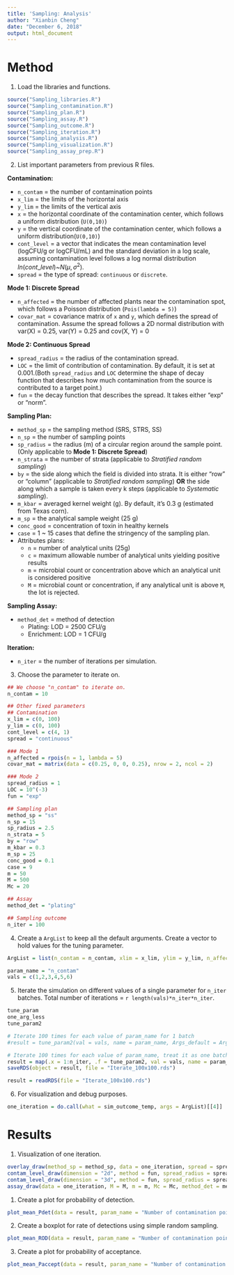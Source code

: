 ```yaml
---
title: 'Sampling: Analysis'
author: "Xianbin Cheng"
date: "December 6, 2018"
output: html_document
---
```


# Method  

1. Load the libraries and functions.

```r
source("Sampling_libraries.R")
source("Sampling_contamination.R")
source("Sampling_plan.R")
source("Sampling_assay.R")
source("Sampling_outcome.R")
source("Sampling_iteration.R")
source("Sampling_analysis.R")
source("Sampling_visualization.R")
source("Sampling_assay_prep.R")
```

2. List important parameters from previous R files. 

**Contamination:**  

  * `n_contam` = the number of contamination points 
  * `x_lim` = the limits of the horizontal axis  
  * `y_lim` = the limits of the vertical axis  
  * `x` = the horizontal coordinate of the contamination center, which follows a uniform distribution (`U(0,10)`)
  * `y` = the vertical coordinate of the contamination center, which follows a uniform distribution(`U(0,10)`)  
  * `cont_level` = a vector that indicates the mean contamination level (logCFU/g or logCFU/mL) and the standard deviation in a log scale, assuming contamination level follows a log normal distribution $ln(cont\_level)$~$N(\mu, \sigma^2)$. 
  * `spread` = the type of spread: `continuous` or `discrete`.

  **Mode 1: Discrete Spread** 

  * `n_affected` = the number of affected plants near the contamination spot, which follows a Poisson distribution (`Pois(lambda = 5)`)   
  * `covar_mat` = covariance matrix of `x` and `y`, which defines the spread of contamination. Assume the spread follows a 2D normal distribution with var(X) =     0.25, var(Y) = 0.25 and cov(X, Y) = 0  

  **Mode 2: Continuous Spread**

  * `spread_radius` = the radius of the contamination spread. 
  * `LOC` = the limit of contribution of contamination. By default, it is set at 0.001.(Both `spread_radius` and `LOC` determine the shape of decay function that describes how much contamination from the source is contributed to a target point.)
  * `fun` = the decay function that describes the spread. It takes either "exp" or "norm".

**Sampling Plan:**  

  * `method_sp` = the sampling method (SRS, STRS, SS)
  * `n_sp` = the number of sampling points
  * `sp_radius` = the radius (m) of a circular region around the sample point. (Only applicable to **Mode 1: Discrete Spread**)
  * `n_strata` = the number of strata (applicable to *Stratified random sampling*)
  * `by` = the side along which the field is divided into strata. It is either "row" or "column" (applicable to *Stratified random sampling*) **OR** the side along which a sample is taken every k steps (applicable to *Systematic sampling*).
  * `m_kbar` = averaged kernel weight (g). By default, it's 0.3 g (estimated from Texas corn).
  * `m_sp` = the analytical sample weight (25 g)
  * `conc_good` = concentration of toxin in healthy kernels
  * `case` = 1 ~ 15 cases that define the stringency of the sampling plan.
  * Attributes plans:
      + `n` = number of analytical units (25g)
      + `c` = maximum allowable number of analytical units yielding positive results
      + `m` = microbial count or concentration above which an analytical unit is considered positive
      + `M` = microbial count or concentration, if any analytical unit is above `M`, the lot is rejected.

**Sampling Assay:**
  
  * `method_det` = method of detection
      + Plating: LOD = 2500 CFU/g
      + Enrichment: LOD = 1 CFU/g

**Iteration:**

  * `n_iter` = the number of iterations per simulation.
  
3. Choose the parameter to iterate on.

```r
## We choose "n_contam" to iterate on.
n_contam = 10

## Other fixed parameters
## Contamination
x_lim = c(0, 100)
y_lim = c(0, 100)
cont_level = c(4, 1)
spread = "continuous"

### Mode 1
n_affected = rpois(n = 1, lambda = 5)
covar_mat = matrix(data = c(0.25, 0, 0, 0.25), nrow = 2, ncol = 2)

### Mode 2
spread_radius = 1
LOC = 10^(-3)
fun = "exp"

## Sampling plan
method_sp = "ss"
n_sp = 15
sp_radius = 2.5
n_strata = 5
by = "row"
m_kbar = 0.3
m_sp = 25
conc_good = 0.1
case = 9
m = 50
M = 500
Mc = 20

## Assay
method_det = "plating"

## Sampling outcome
n_iter = 100
```

4. Create a `ArgList` to keep all the default arguments. Create a vector to hold values for the tuning parameter.
 
```r
ArgList = list(n_contam = n_contam, xlim = x_lim, ylim = y_lim, n_affected = n_affected, covar_mat = covar_mat, spread_radius = spread_radius, method_sp = method_sp, n_sp = n_sp, sp_radius = sp_radius, spread = spread, n_strata = n_strata, by = by, cont_level = cont_level, LOC = LOC, fun = fun, m_kbar = m_kbar, m_sp = m_sp, conc_good = conc_good, case = case, m = m, M = M, Mc = Mc, method_det = method_det)

param_name = "n_contam"
vals = c(1,2,3,4,5,6)
```

 
5. Iterate the simulation on different values of a single parameter for `n_iter` batches. Total number of iterations = `r length(vals)*n_iter*n_iter`.

```r
tune_param
one_arg_less
tune_param2
```

```r
# Iterate 100 times for each value of param_name for 1 batch
#result = tune_param2(val = vals, name = param_name, Args_default = ArgList, n_iter = n_iter)
```

```r
# Iterate 100 times for each value of param_name, treat it as one batch, and then iterate for 100 batches
result = map(.x = 1:n_iter, .f = tune_param2, val = vals, name = param_name, Args_default = ArgList, n_iter = n_iter)
saveRDS(object = result, file = "Iterate_100x100.rds")
```

```r
result = readRDS(file = "Iterate_100x100.rds")
```

6. For visualization and debug purposes.

```r
one_iteration = do.call(what = sim_outcome_temp, args = ArgList)[[4]]
```


# Results

1. Visualization of one iteration.

```r
overlay_draw(method_sp = method_sp, data = one_iteration, spread = spread, xlim = x_lim, ylim = y_lim, n_strata = n_strata, by = by)
contam_level_draw(dimension = "2d", method = fun, spread_radius = spread_radius, LOC = LOC, df_contam = one_iteration, xlim = x_lim, ylim = y_lim)
contam_level_draw(dimension = "3d", method = fun, spread_radius = spread_radius, LOC = LOC, df_contam = one_iteration, xlim = x_lim, ylim = y_lim)
assay_draw(data = one_iteration, M = M, m = m, Mc = Mc, method_det = method_det, spread = spread, case = case)
```

1.  Create a plot for probability of detection.  

```r
plot_mean_Pdet(data = result, param_name = "Number of contamination points")
```

2. Create a boxplot for rate of detections using simple random sampling.

```r
plot_mean_ROD(data = result, param_name = "Number of contamination points")
```

3. Create a plot for probability of acceptance.  

```r
plot_mean_Paccept(data = result, param_name = "Number of contamination points")
```


